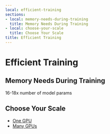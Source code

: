 ```yaml
---
local: efficient-training
sections:
- local: memory-needs-during-training
  title: Memory Needs During Training
- local: choose-your-scale
  title: Choose Your Scale
title: Efficient Training
---
```

<script>
</script>
<!--Copyright 2020 The HuggingFace Team. All rights reserved.

Licensed under the Apache License, Version 2.0 (the "License"); you may not use this file except in compliance with
the License. You may obtain a copy of the License at

http://www.apache.org/licenses/LICENSE-2.0

Unless required by applicable law or agreed to in writing, software distributed under the License is distributed on
an "AS IS" BASIS, WITHOUT WARRANTIES OR CONDITIONS OF ANY KIND, either express or implied. See the License for the
-->

<h1 id="efficient-training">Efficient Training</h1>



<h2 id="memory-needs-during-training">Memory Needs During Training</h2>

16-18x number of model params

<h2 id="choose-your-scale">Choose Your Scale</h2>

- [One GPU](perf_train_gpu_one)
- [Many GPUs](perf_train_gpu_many)
